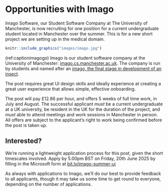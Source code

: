 # Opportunities with Imago {#imago}

Imago Software, our Student Software Company at The University of Manchester, is now recruiting for one position for a current undergraduate student located in Manchester over the summer. This is for a new short project we are setting up in the medical domain.


```r
knitr::include_graphics("images/imago.jpg")
```

(ref:captionimagogo) Imago is our student software company at the University of Manchester: [imago.cs.manchester.ac.uk](https://imago.cs.manchester.ac.uk). The company is run by students and named after an [imago, the final stage in development of an insect](https://simple.wikipedia.org/wiki/Imago).
 
The post requires great UI design skills and ideally experience at creating a great user experience that allows simple, effective onboarding.

The post will pay £12.86 per hour, and offers 5 weeks of full time work, in July and August. The successful applicant *must* be a current undergraduate at a UK university, be resident in the UK for the duration of the project, and *must* able to attend meetings and work sessions in Manchester in person. All offers are subject to the applicant's right to work being confirmed before the post is taken up.

## Interested?
We're running a lightweight application process for this post, given the short timescales involved. Apply by 5.00pm BST on Friday, 20th June 2025 by filling in the Microsoft form at [bit.ly/imago-summer-ui](https://bit.ly/imago-summer-ui)


As always with applications to Imago, we'll do our best to provide feedback to all applicants, though it may take us some time to get round to everyone, depending on the number of applications.

 